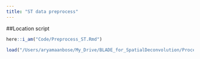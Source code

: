 ```yaml
---
title: "ST data preprocess"
---
```


##Location script 
```r
here::i_am("Code/Preprocess_ST.Rmd")
```


```r
load("/Users/aryamaanbose/My_Drive/BLADE_for_SpatialDeconvolution/Processing/BLADE/Data/Figure3A_layer_annote (1).RData")
```
